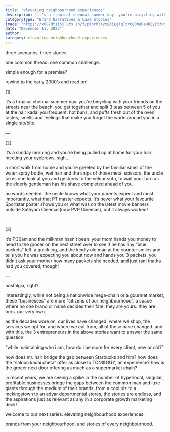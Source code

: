 ```yaml
---
title: "elevating neighbourhood experiences"
description: "it’s a tropical chennai summer day. you’re bicycling with your friends on the streets near the beach. you get together and split 3 teas between 5 of you at the nair kadai you frequent."
categoryType: "Brand Narratives & Case Stories"
image: "https://x687dt1j5j.ufs.sh/f/pTbrMlXytQXiLglqTzr0Q0hqRaHUEyIt3wdnJjrkN6TGb147"
date: "December 11, 2023"
author:
category: elevating neighbourhood experiences
---
```


three scenarios. three stories.

one common thread. one common challenge.

simple enough for a premise?

rewind to the early 2000’s and read on!

[1]

it’s a tropical chennai summer day. you’re bicycling with your friends on the streets near the beach. you get together and split 3 teas between 5 of you at the nair kadai you frequent. hot buns, and puffs fresh out of the oven. tastes, smells and feelings that make you forget the world around you in a single sip/bite.

—

[2]

it’s a sunday morning and you’re being pulled up at home for your hair meeting your eyebrows. sigh…

a short walk from home and you’re greeted by the familiar smell of the water spray bottle, wet hair and the snips of those metal scissors. the uncle takes one look at you and gestures to the velour sofa, to wait your turn as the elderly gentleman has his shave completed ahead of you.

no words needed. the uncle knows what your parents expect and most importantly, what that PT master expects. it’s never what your favourite Sportstar poster shows you or what was on the latest movie banners outside Sathyam Cinemas(now PVR Cinemas), but it always worked!

—

[3]

it’s 7:30am and the milkman hasn’t been. your mom hands you money to head to the grocer on the next street over to see if he has any “blue packets” left. a quick jog, and the kindly old man at the counter smiles and tells you he was expecting you about now and hands you 3 packets. you didn’t ask your mother how many packets she needed, and just ran! thatha had you covered, though!

—

nostalgia, right?

interestingly, while not being a nationwide mega-chain or a gourmet market, these “businesses” are more “citizens of our neighbourhood”. a space where no one brand or name decides their fate. they are yours. they are ours. our very own.

as the decades wore on, our lives have changed. where we shop, the services we opt for, and where we eat from, all of these have changed. and with this, the 3 entrepreneurs in the above stories want to answer the same question:

“while maintaining who i am, how do i be more for every client, new or old?”

how does mr. nair bridge the gap between Starbucks and him? how does the “saloon kadai cheta” offer as close to TONI&GUY, an experience? how is the grocer next door offering as much as a supermarket chain?

in recent years, we are seeing a spike in the number of hyperlocal, singular, profitable businesses bridge the gaps between the common man and luxe giants through the medium of their brands. from a cool biz to a mckingstown to an adyar departmental stores, the stories are endless, and the aspirations just as relevant as any in a corporate growth marketing deck!

welcome to our next series: elevating neighbourhood experiences.

brands from your neighbourhood, and stories of every neighbourhood.
